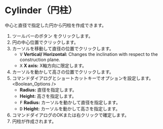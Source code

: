 
# Cylinder（円柱）

<Reference shortcut='Shift-C' command='Cylinder' button='ツールバー' />

中心と直径で指定した円から円柱を作成できます。

1. ツールバーのボタン <ButtonIcon type="button-cylinder" /> をクリックします。
2. 円の中心位置でクリックします。
3. カーソルを移動して直径の位置でクリックします。
   - <kbd>V</kbd> **Vertical/ Horizontal:** Changes the inclination with respect to the construction plane.
   - <kbd>X</kbd> **X axis:** X軸方向に限定します。
4. カーソルを動かして高さの位置でクリックします。
5. コマンドダイアログとショートカットキーでオプションを設定します。
   <Boolean_Options />
   - **Radius:** 直径を指定します。
   - **Height:** 高さを指定します。
   - <kbd>F</kbd> **Radius:** カーソルを動かして直径を指定します。
   - <kbd>D</kbd> **Height:** カーソルを動かして高さを指定します。
5. コマンドダイアログのOKまたは右クリックで確定します。
6. 円柱が作成されます。
